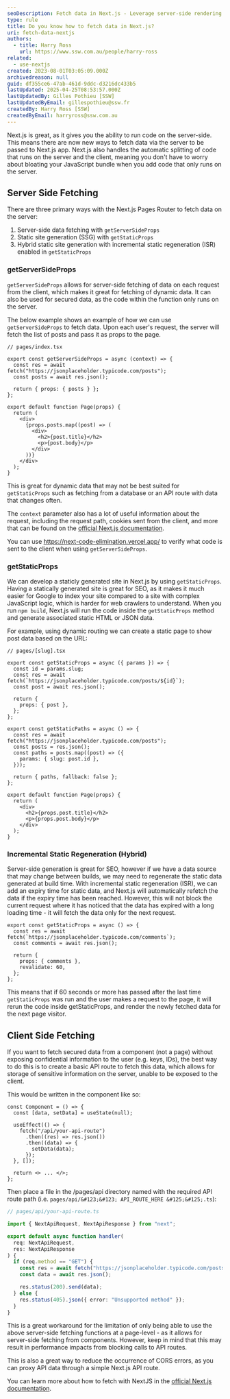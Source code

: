 ```yaml
---
seoDescription: Fetch data in Next.js - Leverage server-side rendering to optimize performance and SEO by using getServerSideProps, getStaticProps, or incremental static regeneration (ISR).
type: rule
title: Do you know how to fetch data in Next.js?
uri: fetch-data-nextjs
authors:
  - title: Harry Ross
    url: https://www.ssw.com.au/people/harry-ross
related:
  - use-nextjs
created: 2023-08-01T03:05:09.000Z
archivedreason: null
guid: df355ce6-47ab-461d-9ddc-d3216dc433b5
lastUpdated: 2025-04-25T08:53:57.000Z
lastUpdatedBy: Gilles Pothieu [SSW]
lastUpdatedByEmail: gillespothieu@ssw.fr
createdBy: Harry Ross [SSW]
createdByEmail: harryross@ssw.com.au
---
```


Next.js is great, as it gives you the ability to run code on the server-side. This means there are now new ways to fetch data via the server to be passed to Next.js app. Next.js also handles the automatic splitting of code that runs on the server and the client, meaning you don't have to worry about bloating your JavaScript bundle when you add code that only runs on the server.
## Server Side Fetching

There are three primary ways with the Next.js Pages Router to fetch data on the server:

1. Server-side data fetching with `getServerSideProps`
2. Static site generation (SSG) with `getStaticProps`
3. Hybrid static site generation with incremental static regeneration (ISR) enabled in `getStaticProps`

### getServerSideProps

`getServerSideProps` allows for server-side fetching of data on each request from the client, which makes it great for fetching of dynamic data. It can also be used for secured data, as the code within the function only runs on the server.

The below example shows an example of how we can use `getServerSideProps` to fetch data. Upon each user's request, the server will fetch the list of posts and pass it as props to the page.

```tsx
// pages/index.tsx

export const getServerSideProps = async (context) => {
  const res = await fetch("https://jsonplaceholder.typicode.com/posts");
  const posts = await res.json();

  return { props: { posts } };
};

export default function Page(props) {
  return (
    <div>
      {props.posts.map((post) => (
        <div>
          <h2>{post.title}</h2>
          <p>{post.body}</p>
        </div>
      ))}
    </div>
  );
}
```

This is great for dynamic data that may not be best suited for `getStaticProps` such as fetching from a database or an API route with data that changes often.

The `context` parameter also has a lot of useful information about the request, including the request path, cookies sent from the client, and more that can be found on the [official Next.js documentation](https://nextjs.org/docs/pages/api-reference/functions/get-server-side-props#context-parameter).

You can use <https://next-code-elimination.vercel.app/> to verify what code is sent to the client when using `getServerSideProps`.

### getStaticProps

We can develop a staticly generated site in Next.js by using `getStaticProps`. Having a statically generated site is great for SEO, as it makes it much easier for Google to index your site compared to a site with complex JavaScript logic, which is harder for web crawlers to understand. When you run `npm build`, Next.js will run the code inside the `getStaticProps` method and generate associated static HTML or JSON data.

For example, using dynamic routing we can create a static page to show post data based on the URL:

```tsx
// pages/[slug].tsx

export const getStaticProps = async ({ params }) => {
  const id = params.slug;
  const res = await fetch(`https://jsonplaceholder.typicode.com/posts/${id}`);
  const post = await res.json();

  return {
    props: { post },
  };
};

export const getStaticPaths = async () => {
  const res = await fetch("https://jsonplaceholder.typicode.com/posts");
  const posts = res.json();
  const paths = posts.map((post) => ({
    params: { slug: post.id },
  }));

  return { paths, fallback: false };
};

export default function Page(props) {
  return (
    <div>
      <h2>{props.post.title}</h2>
      <p>{props.post.body}</p>
    </div>
  );
}
```

### Incremental Static Regeneration (Hybrid)

Server-side generation is great for SEO, however if we have a data source that may change between builds, we may need to regenerate the static data generated at build time. With incremental static regeneration (ISR), we can add an expiry time for static data, and Next.js will automatically refetch the data if the expiry time has been reached. However, this will not block the current request where it has noticed that the data has expired with a long loading time - it will fetch the data only for the next request.

```tsx
export const getStaticProps = async () => {
  const res = await fetch(`https://jsonplaceholder.typicode.com/comments`);
  const comments = await res.json();

  return {
    props: { comments },
    revalidate: 60,
  };
};
```

This means that if 60 seconds or more has passed after the last time `getStaticProps` was run and the user makes a request to the page, it will rerun the code inside getStaticProps, and render the newly fetched data for the next page visitor.

## Client Side Fetching

If you want to fetch secured data from a component (not a page) without exposing confidential information to the user (e.g. keys, IDs), the best way to do this is to create a basic API route to fetch this data, which allows for storage of sensitive information on the server, unable to be exposed to the client.

This would be written in the component like so:

```tsx
const Component = () => {
  const [data, setData] = useState(null);

  useEffect(() => {
    fetch("/api/your-api-route")
      .then((res) => res.json())
      .then((data) => {
        setData(data);
      });
  }, []);

  return <> ... </>;
};
```

Then place a file in the /pages/api directory named with the required API route path (i.e. `pages/api/&#123;&#123; API_ROUTE_HERE &#125;&#125;.ts`):

```ts
// pages/api/your-api-route.ts

import { NextApiRequest, NextApiResponse } from "next";

export default async function handler(
  req: NextApiRequest,
  res: NextApiResponse
) {
  if (req.method == "GET") {
    const res = await fetch("https://jsonplaceholder.typicode.com/posts");
    const data = await res.json();

    res.status(200).send(data);
  } else {
    res.status(405).json({ error: "Unsupported method" });
  }
}
```

This is a great workaround for the limitation of only being able to use the above server-side fetching functions at a page-level - as it allows for server-side fetching from components. However, keep in mind that this may result in performance impacts from blocking calls to API routes.

This is also a great way to reduce the occurrence of CORS errors, as you can proxy API data through a simple Next.js API route.

You can learn more about how to fetch with NextJS in the [official Next.js documentation]([https://nextjs.org/docs/pages/building-your-application/routing/dynamic-routes](https://nextjs.org/docs/app/guides#data-fetching)).
